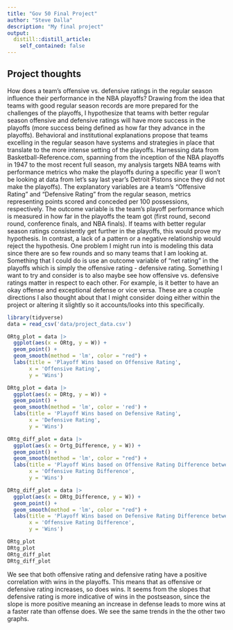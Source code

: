 ```yaml
---
title: "Gov 50 Final Project"
author: "Steve Dalla"
description: "My final project"
output:
  distill::distill_article:
    self_contained: false
---
```


## Project thoughts

How does a team's offensive vs. defensive ratings in the regular season influence their performance in the NBA playoffs? Drawing from the idea that teams with good regular season records are more prepared for the challenges of the playoffs, I hypothesize that teams with better regular season offensive and defensive ratings will have more success in the playoffs (more success being defined as how far they advance in the playoffs). Behavioral and institutional explanations propose that teams excelling in the regular season have systems and strategies in place that translate to the more intense setting of the playoffs. Harnessing data from Basketball-Reference.com, spanning from the inception of the NBA playoffs in 1947 to the most recent full season, my analysis targets NBA teams with performance metrics who make the playoffs during a specific year (I won't be looking at data from let's say last year's Detroit Pistons since they did not make the playoffs). The explanatory variables are a team's "Offensive Rating" and "Defensive Rating" from the regular season, metrics representing points scored and conceded per 100 possessions, respectively. The outcome variable is the team's playoff performance which is measured in how far in the playoffs the team got (first round, second round, conference finals, and NBA finals). If teams with better regular season ratings consistently get further in the playoffs, this would prove my hypothesis. In contrast, a lack of a pattern or a negative relationship would reject the hypothesis. One problem I might run into is modeling this data since there are so few rounds and so many teams that I am looking at. Something that I could do is use an outcome variable of "net rating" in the playoffs which is simply the offensive rating - defensive rating. Something I want to try and consider is to also maybe see how offensive vs. defensive ratings matter in respect to each other. For example, is it better to have an okay offense and exceptional defense or vice versa. These are a couple directions I also thought about that I might consider doing either within the project or altering it slightly so it accounts/looks into this specifically.

```r
library(tidyverse)
data = read_csv('data/project_data.csv')

ORtg_plot = data |>
  ggplot(aes(x = ORtg, y = W)) + 
  geom_point() + 
  geom_smooth(method = 'lm', color = "red") + 
  labs(title = 'Playoff Wins based on Offensive Rating', 
       x = 'Offensive Rating', 
       y = 'Wins')

DRtg_plot = data |>
  ggplot(aes(x = DRtg, y = W)) + 
  geom_point() + 
  geom_smooth(method = 'lm', color = 'red') + 
  labs(title = 'Playoff Wins based on Defensive Rating', 
       x = 'Defensive Rating', 
       y = 'Wins')

ORtg_diff_plot = data |>
  ggplot(aes(x = Ortg_Difference, y = W)) + 
  geom_point() + 
  geom_smooth(method = 'lm', color = "red") +
  labs(title = 'Playoff Wins based on Offensive Rating Difference between Regular Season and Playoffs', 
       x = 'Offensive Rating Difference', 
       y = 'Wins')

DRtg_diff_plot = data |>
  ggplot(aes(x = DRtg_Difference, y = W)) + 
  geom_point() + 
  geom_smooth(method = 'lm', color = "red") +
  labs(title = 'Playoff Wins based on Defensive Rating Difference between Regular Season and Playoffs', 
       x = 'Offensive Rating Difference', 
       y = 'Wins')

ORtg_plot
DRtg_plot
ORtg_diff_plot
DRtg_diff_plot

```

We see that both offensive rating and defensive rating have a positive correlation with wins in the playoffs. This means that as offensive or defensive rating increases, so does wins. It seems from the slopes that defensive rating is more indicative of wins in the postseason, since the slope is more positive meaning an increase in defense leads to more wins at a faster rate than offense does. We see the same trends in the the other two graphs.
